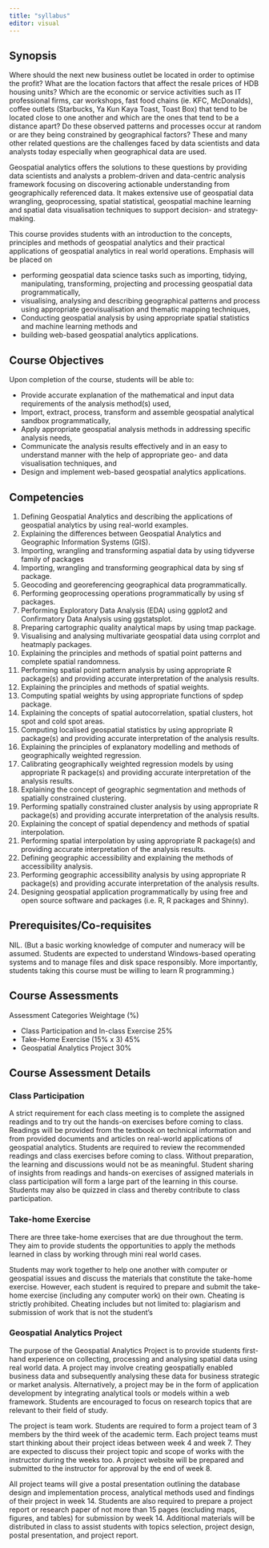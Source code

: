 ```yaml
---
title: "syllabus"
editor: visual
---
```


## Synopsis

Where should the next new business outlet be located in order to optimise the profit? What are the location factors that affect the resale prices of HDB housing units?  Which are the economic or service activities such as IT professional firms, car workshops, fast food chains (ie. KFC, McDonalds), coffee outlets (Starbucks, Ya Kun Kaya Toast, Toast Box) that tend to be located close to one another and which are the ones that tend to be a distance apart?  Do these observed patterns and processes occur at random or are they being constrained by geographical factors?  These and many other related questions are the challenges faced by data scientists and data analysts today especially when geographical data are used.       

Geospatial analytics offers the solutions to these questions by providing data scientists and analysts a problem-driven and data-centric analysis framework focusing on discovering actionable understanding from geographically referenced data.  It makes extensive use of geospatial data wrangling, geoprocessing, spatial statistical, geospatial machine learning and spatial data visualisation techniques to support decision- and strategy-making.    

This course provides students with an introduction to the concepts, principles and methods of geospatial analytics and their practical applications of geospatial analytics in real world operations.  Emphasis will be placed on 

- performing geospatial data science tasks such as importing, tidying, manipulating, transforming, projecting and processing geospatial data programmatically,
- visualising, analysing and describing geographical patterns and process using appropriate geovisualisation and thematic mapping techniques, 
- Conducting geospatial analysis by using appropriate spatial statistics and machine learning methods and 
- building web-based geospatial analytics applications.

## Course Objectives

Upon completion of the course, students will be able to:

- Provide accurate explanation of the mathematical and input data requirements of the analysis method(s) used,
- Import, extract, process, transform and assemble geospatial analytical sandbox programmatically,
- Apply appropriate geospatial analysis methods in addressing specific analysis needs, 
- Communicate the analysis results effectively and in an easy to understand manner with the help of appropriate geo- and data visualisation techniques, and
- Design and implement web-based geospatial analytics applications. 

## Competencies 

1.	Defining Geospatial Analytics and describing the applications of geospatial analytics by using real-world examples.
2.	Explaining the differences between Geospatial Analytics and Geographic Information Systems (GIS).
3.	Importing, wrangling and transforming aspatial data by using tidyverse family of packages
4.	Importing, wrangling and transforming geographical data by sing sf package.
5.	Geocoding and georeferencing geographical data programmatically.
6.	Performing geoprocessing operations programmatically by using sf packages.
7.	Performing Exploratory Data Analysis (EDA) using ggplot2 and Confirmatory Data Analysis using ggstatsplot.
8.	Preparing cartographic quality analytical maps by using tmap package.
9.	Visualising and analysing multivariate geospatial data using corrplot and heatmaply packages. 
10.	Explaining the principles and methods of spatial point patterns and complete spatial randomness. 
11.	Performing spatial point pattern analysis by using appropriate R package(s) and providing accurate interpretation of the analysis results.
12.	Explaining the principles and methods of spatial weights.
13.	Computing spatial weights by using appropriate functions of spdep package. 
14.	Explaining the concepts of spatial autocorrelation, spatial clusters, hot spot and cold spot areas.
15.	Computing localised geospatial statistics by using appropriate R package(s) and providing accurate interpretation of the analysis results.
16.	Explaining the principles of explanatory modelling and methods of geographically weighted regression.
17.	Calibrating geographically weighted regression models by using appropriate R package(s) and providing accurate interpretation of the analysis results.
18.	Explaining the concept of geographic segmentation and methods of spatially constrained clustering.
19.	Performing spatially constrained cluster analysis by using appropriate R package(s) and providing accurate interpretation of the analysis results.
20.	Explaining the concept of spatial dependency and methods of spatial interpolation.
21.	Performing spatial interpolation by using appropriate R package(s) and providing accurate interpretation of the analysis results.
22.	Defining geographic accessibility and explaining the methods of accessibility analysis.
23.	Performing geographic accessibility analysis by using appropriate R package(s) and providing accurate interpretation of the analysis results.
24.	Designing geospatial application programmatically by using free and open source software and packages (i.e. R, R packages and Shinny).


##  Prerequisites/Co-requisites

NIL. (But a basic working knowledge of computer and numeracy will be assumed.  Students are expected to understand Windows-based operating systems and to manage files and disk space responsibly.  More importantly, students taking this course must be willing to learn R programming.)

## Course Assessments

Assessment Categories	Weightage (%)

- Class Participation and In-class Exercise 	25%
- Take-Home Exercise (15% x 3) 45%
- Geospatial Analytics Project	30%

## Course Assessment Details

### Class Participation

A strict requirement for each class meeting is to complete the assigned readings and to try out the hands-on exercises before coming to class.  Readings will be provided from the textbook on technical information and from provided documents and articles on real-world applications of geospatial analytics.  Students are required to review the recommended readings and class exercises before coming to class.  Without preparation, the learning and discussions would not be as meaningful.  Student sharing of insights from readings and hands-on exercises of assigned materials in class participation will form a large part of the learning in this course.  Students may also be quizzed in class and thereby contribute to class participation.

### Take-home Exercise
There are three take-home exercises that are due throughout the term.  They aim to provide students the opportunities to apply the methods learned in class by working through mini real world cases.  

Students may work together to help one another with computer or geospatial issues and discuss the materials that constitute the take-home exercise.  However, each student is required to prepare and submit the take-home exercise (including any computer work) on their own.  Cheating is strictly prohibited.  Cheating includes but not limited to: plagiarism and submission of work that is not the student’s

### Geospatial Analytics Project 
The purpose of the Geospatial Analytics Project is to provide students first-hand experience on collecting, processing and analysing spatial data using real world data.  A project may involve creating geospatially enabled business data and subsequently analysing these data for business strategic or market analysis.  Alternatively, a project may be in the form of application development by integrating analytical tools or models within a web framework.  Students are encouraged to focus on research topics that are relevant to their field of study.  

The project is team work.  Students are required to form a project team of 3 members by the third week of the academic term.  Each project teams must start thinking about their project ideas between week 4 and week 7.  They are expected to discuss their project topic and scope of works with the instructor during the weeks too.  A project website will be prepared and submitted to the instructor for approval by the end of week 8.    

All project teams will give a postal presentation outlining the database design and implementation process, analytical methods used and findings of their project in week 14.  Students are also required to prepare a project report or research paper of not more than 15 pages (excluding maps, figures, and tables) for submission by week 14.  Additional materials will be distributed in class to assist students with topics selection, project design, postal presentation, and project report.
